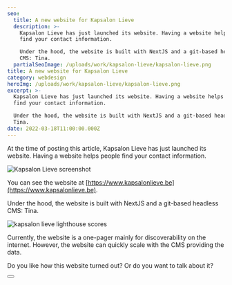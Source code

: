 ```yaml
---
seo:
  title: A new website for Kapsalon Lieve
  description: >-
    Kapsalon Lieve has just launched its website. Having a website helps people
    find your contact information. 

    Under the hood, the website is built with NextJS and a git-based headless
    CMS: Tina.
  partialSeoImage: /uploads/work/kapsalon-lieve/kapsalon-lieve.png
title: A new website for Kapsalon Lieve
category: webdesign
heroImg: /uploads/work/kapsalon-lieve/kapsalon-lieve.png
excerpt: >-
  Kapsalon Lieve has just launched its website. Having a website helps people
  find your contact information. 

  Under the hood, the website is built with NextJS and a git-based headless CMS:
  Tina.
date: 2022-03-18T11:00:00.000Z
---
```


At the time of posting this article, Kapsalon Lieve has just launched its
website. Having a website helps people find your contact information.

![Kapsalon Lieve screenshot](/uploads/work/kapsalon-lieve/kapsalon-lieve-screenshot_fls44c.png 'Kapsalon Lieve screenshot')

You can see the website at
[https://www.kapsalonlieve.be](https://www.kapsalonlieve.be).

Under the hood, the website is built with NextJS and a git-based headless CMS:
Tina.

![kapsalon lieve lighthouse
scores](/uploads/work/kapsalon-lieve/kapsalonlieve-lighthouse.png 'kapsalon lieve lighthouse scores')

Currently, the website is a one-pager mainly for discoverability on the
internet. However, the website can quickly scale with the CMS providing the
data.

Do you like how this website turned out? Or do you want to talk about it?

<Button text="Get in touch" variant="primary" href="contact" />
